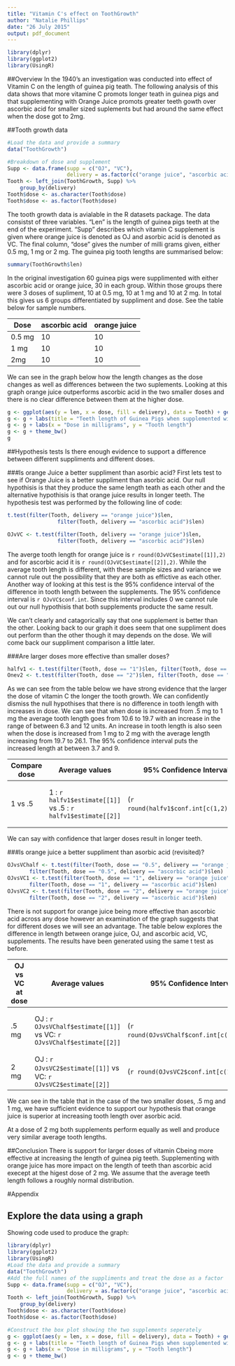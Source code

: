 ```yaml
---
title: "Vitamin C's effect on ToothGrowth"
author: "Natalie Phillips"
date: "26 July 2015"
output: pdf_document
---
```


```r
library(dplyr)
library(ggplot2)
library(UsingR)
```

##Overview
In the 1940's an investigation was conducted into effect of Vitamin C on the length of guinea pig teath. The following analysis of this data shows that more vitamine C promots longer teath in guinea pigs and that supplementing with Orange Juice promots greater teeth gowth over ascorbic acid for smaller sized suplements but had around the same effect when the dose got to 2mg.

##Tooth growth data
```r
#Load the data and provide a summary
data("ToothGrowth")
```
```r
#Breakdown of dose and supplement
Supp <- data.frame(supp = c("OJ", "VC"), 
                   delivery = as.factor(c("orange juice", "ascorbic acid")))
Tooth <- left_join(ToothGrowth, Supp) %>%
    group_by(delivery)
Tooth$dose <- as.character(Tooth$dose)
Tooth$dose <- as.factor(Tooth$dose)
```
The tooth growth data is avialable in the R datasets package. The data consistst of three variables. "Len" is the length of guinea pigs teeth at the end of the experiment. "Supp" describes which vitamin C supplement is given where orange juice is denoted as OJ and asorbic acid is denoted as VC. The final column, "dose" gives the number of milli grams given, either 0.5 mg, 1 mg or 2 mg. The guinea pig tooth lengths are summarised below:
```r
summary(ToothGrowth$len)
```
In the original investigation 60 guinea pigs were supplimented with either ascorbic acid or orange juice, 30 in each group. Within those groups there were 3 doses of supliment, 10 at 0.5 mg, 10 at 1 mg and 10 at 2 mg. In total this gives us 6 groups differentiated by suppliment and dose. See the table below for sample numbers.

Dose | ascorbic acid | orange juice
------------- | ------------- | -------------
0.5 mg | 10 | 10
1 mg | 10 | 10
2mg | 10 | 10

We can see in the graph below how the length changes as the dose changes as well as differences between the two suplements. Looking at this graph orange juice outperforms ascorbic acid in the two smaller doses and there is no clear difference between them at the higher dose.

```r
g <- ggplot(aes(y = len, x = dose, fill = delivery), data = Tooth) + geom_boxplot()
g <- g + labs(title = "Teeth length of Guinea Pigs when supplemented with Vitamin C")
g <- g + labs(x = "Dose in milligrams", y = "Tooth length")
g <- g + theme_bw()
g
```


##Hypothesis tests
Is there enough evidence to support a difference between different suppliments and different doses.

###Is orange Juice a better suppliment than asorbic acid?
First lets test to see if Orange Juice is a better suppliment than asorbic acid. Our null hypothisis is that they produce the same length teath as each other and the alternative hypothisis is that orange juice results in longer teeth. The hypothesis test was performed by the following line of code:
```r
t.test(filter(Tooth, delivery == "orange juice")$len,
                filter(Tooth, delivery == "ascorbic acid")$len)
```
```r
OJvVC <- t.test(filter(Tooth, delivery == "orange juice")$len,
                filter(Tooth, delivery == "ascorbic acid")$len)
```
The averge tooth length for orange juice is `r round(OJvVC$estimate[[1]],2)` and for ascorbic acid it is `r round(OJvVC$estimate[[2]],2)`. While the average tooth length is different, with these sample sizes and variance we cannot rule out the possibility that they are both as effictive as each other. Another way of looking at this test is the 95% confidence interval of the difference in tooth length between the supplements. The 95% confidence interval is `r OJvVC$conf.int`. Since this interval includes 0 we cannot rule out our null hypothisis that both supplements producte the same result.

We can't clearly and catagorically say that one supplement is better than the other. Looking back to our graph it does seem that one suppliment does out perform than the other though it may depends on the dose. We will come back our suppliment comparison a little later.

###Are larger doses more effective than smaller doses?
```r
halfv1 <- t.test(filter(Tooth, dose == "1")$len, filter(Tooth, dose == "0.5")$len)
Onev2 <- t.test(filter(Tooth, dose == "2")$len, filter(Tooth, dose == "1")$len)
```
As we can see from the table below we have strong evidence that the larger the dose of vitamin C the longer the tooth growth. We can confidently dismiss the null hypothises that there is no difference in tooth length with increases in dose. We can see that when dose is increased from .5 mg to 1 mg the average tooth length goes from 10.6 to 19.7 with an increase in the range of between 6.3 and 12 units. An increase in tooth length is also seen when the dose is increased from 1 mg to 2 mg with the average length increasing from 19.7 to 26.1. The 95% confidence interval puts the increased length at between 3.7 and 9. 

Compare dose | Average values | 95% Confidence Interval | p Value
------------- | ------------- | ------------- | -------------
1 vs .5 | 1 : `r halfv1$estimate[[1]]` vs .5 : `r halfv1$estimate[[2]]` |  (`r round(halfv1$conf.int[c(1,2)],2)`) | $`r halfv1$p.value`$
2 vs 1 | 2 : `r Onev2$estimate[[1]]` vs .5 : `r Onev2$estimate[[2]]` |  (`r round(Onev2$conf.int[c(1,2)],2)`) | $`r Onev2$p.value`$

We can say with confidence that larger doses result in longer teeth.

###Is orange juice a better suppliment than asorbic acid (revisited)?
```r
OJvsVChalf <- t.test(filter(Tooth, dose == "0.5", delivery == "orange juice")$len,
       filter(Tooth, dose == "0.5", delivery == "ascorbic acid")$len)
OJvsVC1 <- t.test(filter(Tooth, dose == "1", delivery == "orange juice")$len,
       filter(Tooth, dose == "1", delivery == "ascorbic acid")$len)
OJvsVC2 <- t.test(filter(Tooth, dose == "2", delivery == "orange juice")$len,
       filter(Tooth, dose == "2", delivery == "ascorbic acid")$len)
```
There is not support for orange juice being more effective than ascorbic acid across any dose however an examination of the graph suggests that for different doses we will see an advantage. The table below explores the difference in length between orange juice, OJ, and ascorbic acid, VC, supplements. The results have been generated using the same t test as before.

OJ vs VC at dose | Average values | 95% Confidence Interval | p Value
------------- | ------------- | ------------- | -------------
.5 mg | OJ : `r OJvsVChalf$estimate[[1]]` vs VC: `r OJvsVChalf$estimate[[2]]` | (`r round(OJvsVChalf$conf.int[c(1,2)],2)`) | $`r OJvsVChalf$p.value`$
1 mg | OJ : `r OJvsVC1$estimate[[1]]` vs VC: `r OJvsVC1$estimate[[2]]` | (`r round(OJvsVC1$conf.int[c(1,2)],2)`) | $`r OJvsVC1$p.value`$
2 mg | OJ : `r OJvsVC2$estimate[[1]]` vs VC: `r OJvsVC2$estimate[[2]]` | (`r round(OJvsVC2$conf.int[c(1,2)],2)`) | $`r OJvsVC2$p.value`$

We can see in the table that in the case of the two smaller doses, .5 mg and 1 mg, we have sufficient evidence to support our hypothesis that orange juice is  superior at increasing tooth length over asorbic acid.

At a dose of 2 mg both supplements perform equally as well and produce very similar average tooth lengths.

##Conclusion
There is support for larger doses of vitamin Cbeing more effective at increasing the length of guinea pig teeth. Supplementing with orange juice has more impact on the length of teeth than ascorbic acid execept at the higest dose of 2 mg. We assume that the average teeth length follows a roughly normal distribution.


\newpage

#Appendix

## Explore the data using a graph

Showing code used to produce the graph:
```r
library(dplyr)
library(ggplot2)
library(UsingR)
#Load the data and provide a summary
data("ToothGrowth")
#Add the full names of the suppliments and treat the dose as a factor
Supp <- data.frame(supp = c("OJ", "VC"), 
                   delivery = as.factor(c("orange juice", "ascorbic acid")))
Tooth <- left_join(ToothGrowth, Supp) %>%
    group_by(delivery)
Tooth$dose <- as.character(Tooth$dose)
Tooth$dose <- as.factor(Tooth$dose)

#Construct the box plot showing the two supplements seperately
g <- ggplot(aes(y = len, x = dose, fill = delivery), data = Tooth) + geom_boxplot()
g <- g + labs(title = "Teeth length of Guinea Pigs when supplemented with Vitamin C")
g <- g + labs(x = "Dose in milligrams", y = "Tooth length")
g <- g + theme_bw()
```